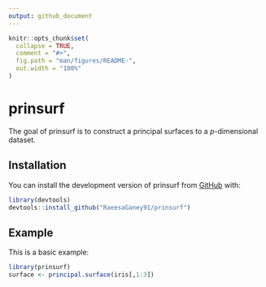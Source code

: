 ```yaml
---
output: github_document
---
```


<!-- README.md is generated from README.Rmd. Please edit that file -->

```r
knitr::opts_chunk$set(
  collapse = TRUE,
  comment = "#>",
  fig.path = "man/figures/README-",
  out.width = "100%"
)
```

# prinsurf

<!-- badges: start -->
<!-- badges: end -->

The goal of prinsurf is to construct a principal surfaces to a $p$-dimensional dataset. 

## Installation

You can install the development version of prinsurf from [GitHub](https://github.com/) with:

``` r
library(devtools)
devtools::install_github("RaeesaGaney91/prinsurf")
```

## Example

This is a basic example:

```r
library(prinsurf)
surface <- principal.surface(iris[,1:3])
```


